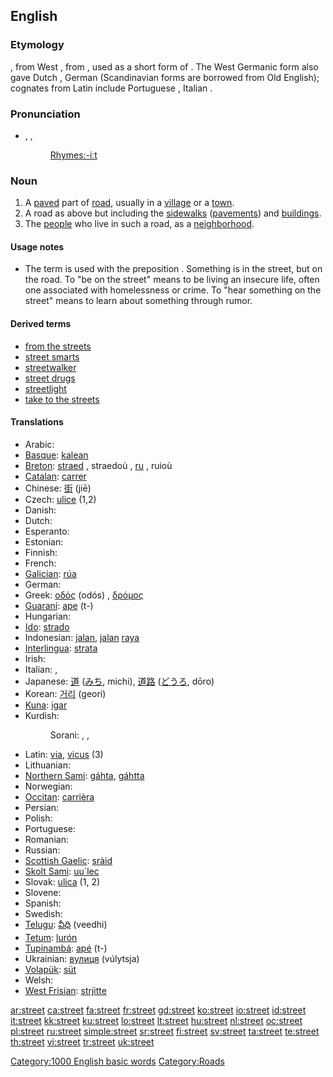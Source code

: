 {{wikipedia}}
==English==

{{rank|produce|drawn|field|828|street|attempt|soft|officers}}

===Etymology===
{{OE.}} {{term|stræt||paved road, Roman road}}, from West {{etyl|gem}}, from {{LL.}} {{term|strata|lang=la}}, used as a short form of {{term||[[via]] [[strata]]|paved road}}.  The West Germanic form also gave Dutch {{term|straat|lang=nl}}, German {{term|Straße|lang=de}} (Scandinavian forms are borrowed from Old English); cognates from Latin include Portuguese {{term|estrada|lang=pt}}, Italian {{term|strada|lang=it}}.

===Pronunciation===
* {{enPR|strēt}}, {{IPA|/stɹiːt/}}, {{SAMPA|/stri:t/}}
*: {{audio|en-us-street.ogg|Audio (US)}}
*: [[Rhymes:English:-iːt|Rhymes:-iːt]]

===Noun===
{{en-noun}}

# A [[paved]] part of [[road]], usually in a [[village]] or a [[town]].
# A road as above but including the [[sidewalk]]s ([[pavement]]s) and [[building]]s.
# The [[people]] who live in such a road, as a [[neighborhood]].

====Usage notes====
* {{sense|paved part of road}} {{qualifier|Regional}} The term {{term|street}} is used with the preposition {{term|in}}.  Something is in the street, but on the road.  To "be on the street" means to be living an insecure life, often one associated with homelessness or crime. To "hear something on the street" means to learn about something through rumor. <!--This should be expanded a bit.-->

====Derived terms====
* [[from the streets]]
* [[street smarts]]
* [[streetwalker]]
* [[street drugs]]
* [[streetlight]]
* [[take to the streets]]

====Translations====
{{trans-top|A paved part of road, usually in a village or a town}}
* Arabic: {{Arab|[[شارع]]}} {{unicode|(šá:reʕ)}}
* [[Basque]]: [[kalean]]
* [[Breton]]: [[straed]] {{f}}, straedoù {{p}}, [[ru]] {{f}}, ruioù {{p}}
* [[Catalan]]: [[carrer]] {{m}}
* Chinese: [[街]] (jiē)
* Czech: [[ulice]] {{f}} (1,2)
* Danish: {{t+|da|gade|n}}
* Dutch: {{t+|nl|straat}}
* Esperanto: {{t-|eo|strato|xs=Esperanto}}
* Estonian: {{t-|et|tänav}}
* Finnish: {{t+|fi|katu}}
* French: {{t+|fr|rue|f}}
* [[Galician]]: [[rúa]] {{f}}
* German: {{t+|de|Straße|f}}
* Greek: [[οδός]] (odós) {{f}}, [[δρόμος]] {{m}}
* [[Guaraní]]: [[ape]] (t-)
* Hungarian: {{t+|hu|utca}}
* [[Ido]]: [[strado]]
* Indonesian: [[jalan]], [[jalan]] [[raya]]
* [[Interlingua]]: [[strata]]
* Irish: {{t+|ga|sráid|f|xs=Irish}}
* Italian: {{t+|it|strada|f}}, {{t+|it|via|f}}
* Japanese: [[道]] ([[みち]], michi), [[道路]] ([[どうろ]], dōro)
* Korean: [[거리]] (geori)
* [[Kuna]]: [[igar]]
* Kurdish:
*: Sorani: {{t|ku|جاده|tr=jAdda|sc=KUchar}}, {{t|ku|کۆڵان|tr=koLAn|sc=KUchar}}, {{t|ku|شه‌قام|tr=shaqAm|sc=KUchar}}
{{trans-mid}}
* Latin: [[via]], [[vicus]] (3)
* Lithuanian: {{t+|lt|gatvė|f|xs=Lithuanian}}
* [[Northern Sami]]: [[gáhta]], [[gáhtta]]
* Norwegian: {{t-|no|gate}}
* [[Occitan]]: [[carrièra]] {{f}}
* Persian: {{t+|fa|خیابان|tr=khiyâbân|sc=fa-Arab|xs=Persian}}
* Polish: {{t+|pl|ulica}}
* Portuguese: {{t+|pt|rua|f}}
* Romanian: {{t-|ro|stradă|f}}
* Russian: {{t+|ru|улица|f|tr=úlitsa|sc=Cyrl}}
* [[Scottish Gaelic]]: [[sràid]] {{f}}
* [[Skolt Sami]]: [[uu´lec]]
* Slovak: [[ulica#Slovak|ulica]] {{f}} (1, 2)
* Slovene: {{t+|sl|ulica|f}}
* Spanish: {{t+|es|calle|f}}
* Swedish: {{t+|sv|gata}}
* [[Telugu]]: [[వీధి]] (veedhi)
* [[Tetum]]: [[lurón]]
* [[Tupinambá]]: [[apé]] (t-)
* Ukrainian: [[вулиця]] (vúlytsja) {{f}}
* [[Volapük]]: [[süt]]
* Welsh: {{t-|cy|heol|f|xs=Welsh}}
* [[West Frisian]]: [[strjitte]]
{{trans-bottom}}

[[Category:1000 English basic words]]
[[Category:Roads]]

[[ar:street]]
[[ca:street]]
[[fa:street]]
[[fr:street]]
[[gd:street]]
[[ko:street]]
[[io:street]]
[[id:street]]
[[it:street]]
[[kk:street]]
[[ku:street]]
[[lo:street]]
[[lt:street]]
[[hu:street]]
[[nl:street]]
[[oc:street]]
[[pl:street]]
[[ru:street]]
[[simple:street]]
[[sr:street]]
[[fi:street]]
[[sv:street]]
[[ta:street]]
[[te:street]]
[[th:street]]
[[vi:street]]
[[tr:street]]
[[uk:street]]